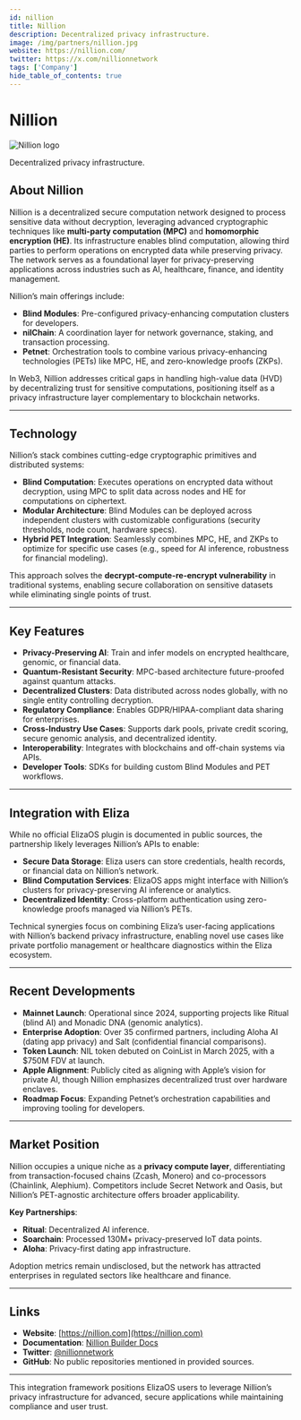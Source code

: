 ---
id: nillion
title: Nillion
description: Decentralized privacy infrastructure.
image: /img/partners/nillion.jpg
website: https://nillion.com/
twitter: https://x.com/nillionnetwork
tags: ['Company']
hide_table_of_contents: true
---

# Nillion

<div className="partner-logo">
  <img src="/img/partners/nillion.jpg" alt="Nillion logo" />
</div>

Decentralized privacy infrastructure.

## About Nillion

Nillion is a decentralized secure computation network designed to process sensitive data without decryption, leveraging advanced cryptographic techniques like **multi-party computation (MPC)** and **homomorphic encryption (HE)**. Its infrastructure enables blind computation, allowing third parties to perform operations on encrypted data while preserving privacy. The network serves as a foundational layer for privacy-preserving applications across industries such as AI, healthcare, finance, and identity management.

Nillion’s main offerings include:

- **Blind Modules**: Pre-configured privacy-enhancing computation clusters for developers.
- **nilChain**: A coordination layer for network governance, staking, and transaction processing.
- **Petnet**: Orchestration tools to combine various privacy-enhancing technologies (PETs) like MPC, HE, and zero-knowledge proofs (ZKPs).

In Web3, Nillion addresses critical gaps in handling high-value data (HVD) by decentralizing trust for sensitive computations, positioning itself as a privacy infrastructure layer complementary to blockchain networks.

---

## Technology

Nillion’s stack combines cutting-edge cryptographic primitives and distributed systems:

- **Blind Computation**: Executes operations on encrypted data without decryption, using MPC to split data across nodes and HE for computations on ciphertext.
- **Modular Architecture**: Blind Modules can be deployed across independent clusters with customizable configurations (security thresholds, node count, hardware specs).
- **Hybrid PET Integration**: Seamlessly combines MPC, HE, and ZKPs to optimize for specific use cases (e.g., speed for AI inference, robustness for financial modeling).

This approach solves the **decrypt-compute-re-encrypt vulnerability** in traditional systems, enabling secure collaboration on sensitive datasets while eliminating single points of trust.

---

## Key Features

- **Privacy-Preserving AI**: Train and infer models on encrypted healthcare, genomic, or financial data.
- **Quantum-Resistant Security**: MPC-based architecture future-proofed against quantum attacks.
- **Decentralized Clusters**: Data distributed across nodes globally, with no single entity controlling decryption.
- **Regulatory Compliance**: Enables GDPR/HIPAA-compliant data sharing for enterprises.
- **Cross-Industry Use Cases**: Supports dark pools, private credit scoring, secure genomic analysis, and decentralized identity.
- **Interoperability**: Integrates with blockchains and off-chain systems via APIs.
- **Developer Tools**: SDKs for building custom Blind Modules and PET workflows.

---

## Integration with Eliza

While no official ElizaOS plugin is documented in public sources, the partnership likely leverages Nillion’s APIs to enable:

- **Secure Data Storage**: Eliza users can store credentials, health records, or financial data on Nillion’s network.
- **Blind Computation Services**: ElizaOS apps might interface with Nillion’s clusters for privacy-preserving AI inference or analytics.
- **Decentralized Identity**: Cross-platform authentication using zero-knowledge proofs managed via Nillion’s PETs.

Technical synergies focus on combining Eliza’s user-facing applications with Nillion’s backend privacy infrastructure, enabling novel use cases like private portfolio management or healthcare diagnostics within the Eliza ecosystem.

---

## Recent Developments

- **Mainnet Launch**: Operational since 2024, supporting projects like Ritual (blind AI) and Monadic DNA (genomic analytics).
- **Enterprise Adoption**: Over 35 confirmed partners, including Aloha AI (dating app privacy) and Salt (confidential financial comparisons).
- **Token Launch**: NIL token debuted on CoinList in March 2025, with a $750M FDV at launch.
- **Apple Alignment**: Publicly cited as aligning with Apple’s vision for private AI, though Nillion emphasizes decentralized trust over hardware enclaves.
- **Roadmap Focus**: Expanding Petnet’s orchestration capabilities and improving tooling for developers.

---

## Market Position

Nillion occupies a unique niche as a **privacy compute layer**, differentiating from transaction-focused chains (Zcash, Monero) and co-processors (Chainlink, Alephium). Competitors include Secret Network and Oasis, but Nillion’s PET-agnostic architecture offers broader applicability.

**Key Partnerships**:

- **Ritual**: Decentralized AI inference.
- **Soarchain**: Processed 130M+ privacy-preserved IoT data points.
- **Aloha**: Privacy-first dating app infrastructure.

Adoption metrics remain undisclosed, but the network has attracted enterprises in regulated sectors like healthcare and finance.

---

## Links

- **Website**: [https://nillion.com](https://nillion.com)
- **Documentation**: [Nillion Builder Docs](https://docs.nillion.com)
- **Twitter**: [@nillionnetwork](https://x.com/nillionnetwork)
- **GitHub**: No public repositories mentioned in provided sources.

---

This integration framework positions ElizaOS users to leverage Nillion’s privacy infrastructure for advanced, secure applications while maintaining compliance and user trust.
